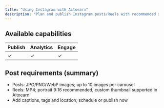```yaml
---
title: "Using Instagram with Aitoearn"
description: "Plan and publish Instagram posts/Reels with recommended specs in Aitoearn."
---
```


## Available capabilities

| Publish | Analytics | Engage |
| --- | --- | --- |
| ✓ | ✓ | ✓ |

## Post requirements (summary)

- Posts: JPG/PNG/WebP images; up to 10 images per carousel
- Reels: MP4; portrait 9:16 recommended; custom thumbnail supported in Aitoearn
- Add captions, tags and location; schedule or publish now